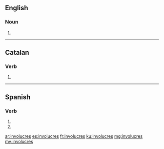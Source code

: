 ==English==

===Noun===
{{head|en}}

# {{plural of|involucre}}

----

==Catalan==

===Verb===
{{head|ca|verb form}}

# {{ca-verb form of|p=2|n=sg|t=pres|m=ind|involucrar}}

----

==Spanish==

===Verb===
{{es-verb-form|involucrar}}

# {{es-verb form of|ending=ar|mood=imperative|sense=negative|pers=2|formal=no|number=singular|involucrar}}
# {{es-verb form of|ending=ar|mood=subjunctive|tense=present|pers=2|formal=no|number=singular|involucrar}}

[[ar:involucres]]
[[es:involucres]]
[[fr:involucres]]
[[ku:involucres]]
[[mg:involucres]]
[[my:involucres]]